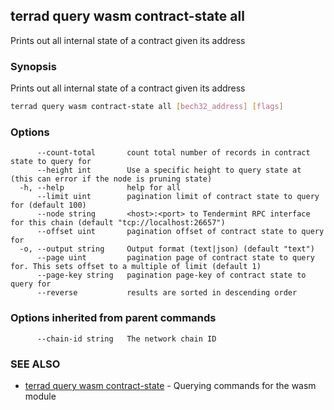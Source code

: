 ## terrad query wasm contract-state all

Prints out all internal state of a contract given its address

### Synopsis

Prints out all internal state of a contract given its address

```sh Terrad
terrad query wasm contract-state all [bech32_address] [flags]
```

### Options

```
      --count-total       count total number of records in contract state to query for
      --height int        Use a specific height to query state at (this can error if the node is pruning state)
  -h, --help              help for all
      --limit uint        pagination limit of contract state to query for (default 100)
      --node string       <host>:<port> to Tendermint RPC interface for this chain (default "tcp://localhost:26657")
      --offset uint       pagination offset of contract state to query for
  -o, --output string     Output format (text|json) (default "text")
      --page uint         pagination page of contract state to query for. This sets offset to a multiple of limit (default 1)
      --page-key string   pagination page-key of contract state to query for
      --reverse           results are sorted in descending order
```

### Options inherited from parent commands

```
      --chain-id string   The network chain ID
```

### SEE ALSO

* [terrad query wasm contract-state](terrad_query_wasm_contract-state.md)	 - Querying commands for the wasm module


